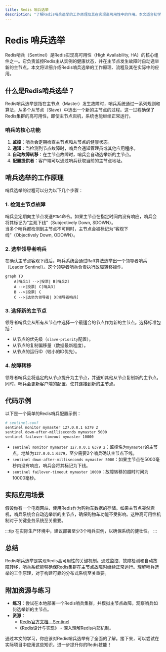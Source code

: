 ```yaml
---
title: Redis 哨兵选举
description: "了解Redis哨兵选举的工作原理及其在实现高可用性中的作用。本文适合初学者，通过清晰的解释、代码示例和实际案例，帮助你掌握这一重要概念。"
---
```


# Redis 哨兵选举

Redis哨兵（Sentinel）是Redis实现高可用性（High Availability, HA）的核心组件之一。它负责监控Redis主从实例的健康状态，并在主节点发生故障时自动选举新的主节点。本文将详细介绍Redis哨兵选举的工作原理、流程及其在实际中的应用。

## 什么是Redis哨兵选举？

Redis哨兵选举是指在主节点（Master）发生故障时，哨兵系统通过一系列规则和算法，从多个从节点（Slave）中选出一个新的主节点的过程。这一过程确保了Redis集群的高可用性，即使主节点宕机，系统也能继续正常运行。

### 哨兵的核心功能
1. **监控**：哨兵会定期检查主节点和从节点的健康状态。
2. **通知**：当检测到节点故障时，哨兵会通知管理员或其他应用程序。
3. **自动故障转移**：在主节点故障时，哨兵会自动选举新的主节点。
4. **配置提供者**：客户端可以通过哨兵获取当前的主节点地址。

## 哨兵选举的工作原理

哨兵选举的过程可以分为以下几个步骤：

### 1. 检测主节点故障
哨兵会定期向主节点发送`PING`命令。如果主节点在指定时间内没有响应，哨兵会将其标记为“主观下线”（Subjectively Down, SDOWN）。<br />
当多个哨兵都检测到主节点不可用时，主节点会被标记为“客观下线”（Objectively Down, ODOWN）。

### 2. 选举领导者哨兵
在确认主节点客观下线后，哨兵系统会通过Raft算法选举出一个领导者哨兵（Leader Sentinel）。这个领导者哨兵负责执行故障转移操作。

```mermaid
graph TD
    A[哨兵1] -->|投票| B[哨兵2]
    A -->|投票| C[哨兵3]
    B -->|投票| C
    C -->|选举为领导者| D[领导者哨兵]
```

### 3. 选择新的主节点
领导者哨兵会从所有从节点中选择一个最适合的节点作为新的主节点。选择标准包括：
- 从节点的优先级（`slave-priority`配置）。
- 从节点的复制偏移量（数据最新程度）。
- 从节点的运行ID（较小的ID优先）。

### 4. 故障转移
领导者哨兵会将选定的从节点提升为主节点，并通知其他从节点复制新的主节点。同时，哨兵会更新客户端的配置，使其连接到新的主节点。

## 代码示例

以下是一个简单的Redis哨兵配置示例：

```bash
# sentinel.conf
sentinel monitor mymaster 127.0.0.1 6379 2
sentinel down-after-milliseconds mymaster 5000
sentinel failover-timeout mymaster 10000
```

- `sentinel monitor mymaster 127.0.0.1 6379 2`：监控名为`mymaster`的主节点，地址为`127.0.0.1:6379`，至少需要2个哨兵确认主节点下线。
- `sentinel down-after-milliseconds mymaster 5000`：如果主节点在5000毫秒内没有响应，哨兵会将其标记为下线。
- `sentinel failover-timeout mymaster 10000`：故障转移的超时时间为10000毫秒。

## 实际应用场景

假设你有一个电商网站，使用Redis作为购物车数据的存储。如果主节点突然宕机，哨兵系统会自动选举新的主节点，确保购物车功能不受影响。这种高可用性机制对于关键业务系统至关重要。

:::tip
在实际生产环境中，建议部署至少3个哨兵实例，以确保系统的健壮性。
:::

## 总结

Redis哨兵选举是实现Redis高可用性的关键机制。通过监控、故障检测和自动故障转移，哨兵系统能够确保Redis集群在主节点故障时继续正常运行。理解哨兵选举的工作原理，对于构建可靠的分布式系统至关重要。

## 附加资源与练习

- **练习**：尝试在本地部署一个Redis哨兵集群，并模拟主节点故障，观察哨兵如何选举新的主节点。
- **资源**：
  - [Redis官方文档 - Sentinel](https://redis.io/topics/sentinel)
  - 《Redis设计与实现》 - 深入理解Redis内部机制。

通过本文的学习，你应该对Redis哨兵选举有了全面的了解。接下来，可以尝试在实际项目中应用这些知识，进一步提升你的Redis技能！